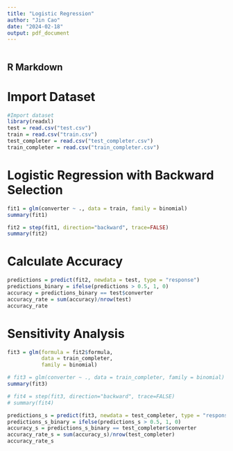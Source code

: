 ---
title: "Logistic Regression"
author: "Jin Cao"
date: "2024-02-18"
output: pdf_document
---

```{r setup, include=FALSE}
```

## R Markdown

# Import Dataset
```{r}
#Import dataset
library(readxl)
test = read.csv("test.csv")
train = read.csv("train.csv")
test_completer = read.csv("test_completer.csv")
train_completer = read.csv("train_completer.csv")
```


# Logistic Regression with Backward Selection
```{r}
fit1 = glm(converter ~ ., data = train, family = binomial)
summary(fit1)

fit2 = step(fit1, direction="backward", trace=FALSE)
summary(fit2)
```


# Calculate Accuracy
```{r}
predictions = predict(fit2, newdata = test, type = "response")
predictions_binary = ifelse(predictions > 0.5, 1, 0)
accuracy = predictions_binary == test$converter
accuracy_rate = sum(accuracy)/nrow(test)
accuracy_rate
```

# Sensitivity Analysis
```{r}
fit3 = glm(formula = fit2$formula,
           data = train_completer,
           family = binomial)

# fit3 = glm(converter ~ ., data = train_completer, family = binomial)
summary(fit3)

# fit4 = step(fit3, direction="backward", trace=FALSE)
# summary(fit4)

predictions_s = predict(fit3, newdata = test_completer, type = "response")
predictions_s_binary = ifelse(predictions_s > 0.5, 1, 0)
accuracy_s = predictions_s_binary == test_completer$converter
accuracy_rate_s = sum(accuracy_s)/nrow(test_completer)
accuracy_rate_s
```
